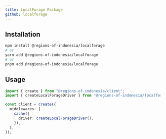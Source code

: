 ```yaml
---
title: LocalForage Package
github: localforage
---
```



<NPMPackageBadges name="localforage" />

## Installation

```bash
npm install @regions-of-indonesia/localforage
# or
yarn add @regions-of-indonesia/localforage
# or
pnpm add @regions-of-indonesia/localforage
```

## Usage

```typescript
import { create } from "@regions-of-indonesia/client";
import { createLocalForageDriver } from "@regions-of-indonesia/localforage";

const client = create({
  middlewares: [
    cache({
      driver: createLocalForageDriver(),
    }),
  ],
});
```
